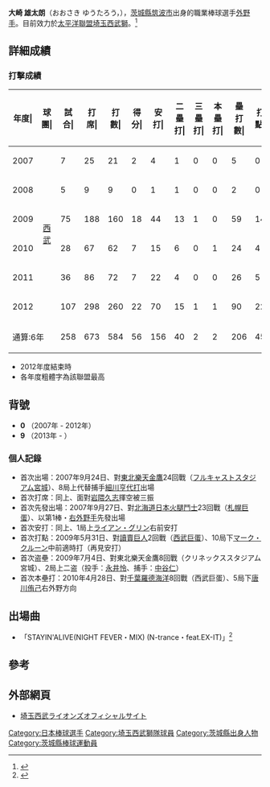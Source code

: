 {{Infobox NPB player|
bgcolor1=#003|
bgcolor2=#ccc|
textcolor1=#fff|
textcolor2=#006|
name=大崎 雄太朗|
image= SL-Yutaro-Osaki.jpg |
width=300|
birthdate= {{birth date and age| 1984|10|18 }}|
birthplace={{JPN}}[[茨城縣|茨城縣]][[筑波市|筑波市]]|
position=外野手|
team=|
number=|
bats=左|
throws=右|
debutyear=2007年9月24日|
debutteam=[[宮城球場|宮城球場]]|
statyear= 2012年|
stat1label=出場數|
stat1value=|
stat2label=[[打擊率|打擊率]]|
stat2value=|
stat3label=[[安打|安打]]|
stat3value=|
stat4label=[[全壘打|全壘打]]|
stat4value=|
stat5label=[[打點|打點]]|
stat5value=|
stat6label=[[盜壘|盜壘]]|
stat6value=|teams=<nowiki></nowiki>
* 常総學院高等學校
* 青山學院大學
* [[埼玉西武獅|埼玉西武獅]] (2007 - )
}}

'''大崎 雄太朗'''（おおさき ゆうたろう，{{bd|1984年|10月18日|||}}），[[茨城縣|茨城縣]][[筑波市|筑波市]]出身的職業棒球選手[[外野手|外野手]]。目前效力於[[太平洋聯盟|太平洋聯盟]][[埼玉西武獅|埼玉西武獅]]。<ref>{{Cite web |url=http://www.seibulions.jp/team/player/detail/0.html |title=大崎 雄太朗　｜　埼玉西武ライオンズ |access-date=2010-05-27 |archive-url=https://web.archive.org/web/20100406035713/http://www.seibulions.jp/team/player/detail/0.html |archive-date=2010-04-06 |dead-url=yes }}</ref>

==詳細成績==
=== 打擊成績 ===
{| class="wikitable" style="text-align:right; font-size:small"
|-bgcolor="#efefef"
!年度|!!球團|!!試合|!!打<br>席|!!打<br>數|!!得分|!!安打|!!二<br>壘<br>打|!!三<br>壘<br>打|!!本<br>壘<br>打|!!壘<br>打<br>數|!!打點|!!盜壘|!!盜<br>壘<br>刺|!!觸擊|!!犧<br>牲<br>打|!!保送|!!敬遠|!!觸身|!!三振|!!雙殺|!!打<br>擊<br>率|!!上<br>壘<br>率|!!長<br>打<br>率|!!OPS
|-
|style="text-align:center"|2007
|style="text-align:center;" rowspan="6"|[[埼玉西武獅|西武]]
|7||25||21||2||4||1||0||0||5||0||0||0||2||0||1||0||1||1||0||.190||.261||.238||.499
|-
|style="text-align:center"|2008
|5||9||9||0||1||1||0||0||2||0||0||0||0||0||0||0||0||4||0||.111||.111||.222||.333
|-
|style="text-align:center"|2009
|75||188||160||18||44||13||1||0||59||14||2||0||13||0||11||1||4||30||1||.275||.337||.369||.706
|-
|style="text-align:center;"|2010
|28||67||62||7||15||6||0||1||24||4||0||0||1||0||2||0||2||12||0||.242||.288||.387||.675
|-
|style="text-align:center;"|2011
|36||86||72||7||22||4||0||0||26||5||3||0||6||0||7||0||1||8||2||.306||.375||.361||.736
|-
|style="text-align:center;"|2012
|107||298||260||22||70||15||1||1||90||22||1||0||10||4||17||1||7||27||4||.269||.326||.346||.673
|-
!colspan="2"|通算:6年
|258||673||584||56||156||40||2||2||206||45||6||0||32||4||38||1||15||82||7||.267||.326||.353||.681
|}
*  2012年度結束時
* 各年度粗體字為該聯盟最高

==背號==
* '''0''' （2007年 - 2012年）
* '''9''' （2013年 - ）

=== 個人記錄 ===
* 首次出場：2007年9月24日、對[[東北樂天金鷹|東北樂天金鷹]]24回戰（[[宮城球場|フルキャストスタジアム宮城]]）、8局上代替捕手[[細川亨|細川亨]][[代打|代打]]出場
* 首次打席：同上、面對[[岩隈久志|岩隈久志]]揮空被三振
* 首次先發出場：2007年9月27日、對[[北海道日本火腿鬥士|北海道日本火腿鬥士]]23回戰（[[札幌巨蛋|札幌巨蛋]]）、以第1棒・[[右外野手|右外野手]]先發出場
* 首次安打：同上、1局上[[ライアン・グリン|ライアン・グリン]]右前安打
* 首次打點：2009年5月31日、對[[讀賣巨人|讀賣巨人]]2回戰（[[西武巨蛋|西武巨蛋]]）、10局下[[マーク・クルーン|マーク・クルーン]]中前適時打（再見安打）
* 首次盗壘：2009年7月4日、對東北樂天金鷹8回戰（クリネックススタジアム宮城）、2局上二盗（投手：[[永井怜|永井怜]]、捕手：[[中谷仁|中谷仁]]）
* 首次本壘打：2010年4月28日、對[[千葉羅德海洋|千葉羅德海洋]]8回戰（西武巨蛋）、5局下[[唐川侑己|唐川侑己]]右外野方向
==出場曲==
*「STAYIN'ALIVE(NIGHT FEVER・MIX)  (N-trance・feat.EX-IT)」<ref>{{Cite web |url=http://www.seibulions.jp/team/themesong.php |title=選手登場曲　｜　埼玉西武ライオンズ |accessdate=2010-05-27 |archive-date=2010-02-28 |archive-url=https://web.archive.org/web/20100228164854/http://www.seibulions.jp/team/themesong.php |dead-url=no }}</ref>
==參考==
{{Reflist}}

==外部網頁==
* [http://www.seibulions.jp/ 埼玉西武ライオンズオフィシャルサイト]{{Wayback|url=http://www.seibulions.jp/ |date=20100530154640 }} {{ja}}

{{DEFAULTSORT:Ohsaki, Yutaro}}

[[Category:日本棒球選手|Category:日本棒球選手]]
[[Category:埼玉西武獅隊球員|Category:埼玉西武獅隊球員]]
[[Category:茨城縣出身人物|Category:茨城縣出身人物]]
[[Category:茨城縣棒球運動員|Category:茨城縣棒球運動員]]
